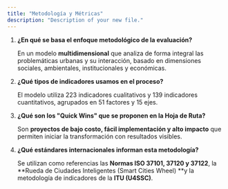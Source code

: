 ```yaml
---
title: "Metodología y Métricas"
description: "Description of your new file."
---
```


1. **¿En qué se basa el enfoque metodológico de la evaluación?**

   En un modelo **multidimensional** que analiza de forma integral las problemáticas urbanas y su interacción, basado en dimensiones sociales, ambientales, institucionales y económicas.
2. **¿Qué tipos de indicadores usamos en el proceso?**

   El modelo utiliza 223 indicadores cualitativos y 139 indicadores cuantitativos, agrupados en 51 factores y 15 ejes.
3. **¿Qué son los "Quick Wins" que se proponen en la Hoja de Ruta?**

   Son **proyectos de bajo costo, fácil implementación y alto impacto** que permiten iniciar la transformación con resultados visibles.
4. **¿Qué estándares internacionales informan esta metodología?**

   Se utilizan como referencias las **Normas ISO 37101, 37120 y 37122**, la **Rueda de Ciudades Inteligentes (Smart Cities Wheel) **y la metodología de indicadores de la **ITU (U4SSC)**.